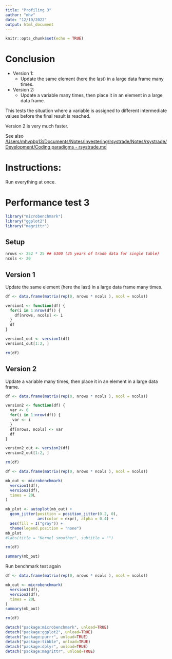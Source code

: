 ```yaml
---
title: "Profiling 3"
author: "mhv"
date: "12/19/2022"
output: html_document
---
```


```r
knitr::opts_chunk$set(echo = TRUE)
```

# Conclusion

+ Version 1:
  + Update the same element (here the last) in a large data frame many times.
+ Version 2:
  + Update a variable many times, then place it in an element in a large data 
  frame.
  
This tests the situation where a variable is assigned to different intermediate values before the final result is reached.
  
Version 2 is very much faster.

See also [/Users/mhvpbp13/Documents/Notes/Investering/rsystrade/Notes/rsystrade/Development/Coding paradigms - rsystrade.md](/Users/mhvpbp13/Documents/Notes/Investering/rsystrade/Notes/rsystrade/Development/Coding paradigms - rsystrade.md)

# Instructions:

Run everything at once.

# Performance test 3

```r
library("microbenchmark")
library("ggplot2")
library("magrittr")
```

## Setup

```r
nrows <- 252 * 25 ## 6300 (25 years of trade data for single table)
ncols <- 20
```


## Version 1
Update the same element (here the last) in a large data frame many times.

```r
df <- data.frame(matrix(rep(0, nrows * ncols ), ncol = ncols))

version1 <- function(df) {
  for(i in 1:nrow(df)) {
    df[nrows, ncols] <- i
  }
  df
}

version1_out <- version1(df)
version1_out[1:2, ]

rm(df)
```

## Version 2
Update a variable many times, then place it in an element in a large data frame.

```r
df <- data.frame(matrix(rep(0, nrows * ncols ), ncol = ncols))

version2 <- function(df) {
  var <- 0
  for(i in 1:nrow(df)) {
   var <- i
  }
  df[nrows, ncols] <- var
  df
}

version2_out <- version2(df)
version2_out[1:2, ]

rm(df)
```


```r
df <- data.frame(matrix(rep(0, nrows * ncols ), ncol = ncols))

mb_out <- microbenchmark(
  version1(df),
  version2(df),
  times = 20L
)

mb_plot <- autoplot(mb_out) +
  geom_jitter(position = position_jitter(0.2, 0), 
              aes(color = expr), alpha = 0.4) + 
  aes(fill = I("gray")) + 
  theme(legend.position = "none") 
mb_plot
#labs(title = "Kernel smoother", subtitle = "")

rm(df)
```

```r
summary(mb_out)
```

Run benchmark test again
```r
df <- data.frame(matrix(rep(0, nrows * ncols ), ncol = ncols))

mb_out <- microbenchmark(
  version1(df),
  version2(df),
  times = 20L
)
summary(mb_out)

rm(df)
```



```r
detach("package:microbenchmark", unload=TRUE)
detach("package:ggplot2", unload=TRUE)
detach("package:purrr", unload=TRUE)
detach("package:tibble", unload=TRUE)
detach("package:dplyr", unload=TRUE)
detach("package:magrittr", unload=TRUE)
```
